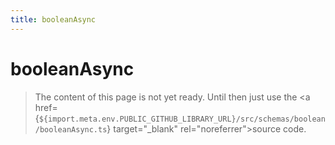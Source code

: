 ```yaml
---
title: booleanAsync
---
```


# booleanAsync

> The content of this page is not yet ready. Until then just use the <a href={`${import.meta.env.PUBLIC_GITHUB_LIBRARY_URL}/src/schemas/boolean/booleanAsync.ts`} target="\_blank" rel="noreferrer">source code</a>.

